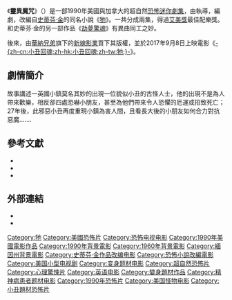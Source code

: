 {{noteTA
|T=zh-tw:靈異魔咒; zh-hk:小丑回魂; zh-cn:小丑回魂;
|G1=Show
|1=zh-tw:靈異魔咒; zh-hk:小丑回魂; zh-cn:小丑回魂;
}}
{{Infobox television
| name           = 靈異魔咒
| original_name  = {{lang|en|''It''}}
| genre          = 恐怖
| image          = It 1990 poster.jpg
| based_on       = 《[[牠_(小說)|牠]]》<br />''It''<br />作者：[[史蒂芬·金|史蒂芬·金]]
| director       = {{link-en|湯米·李·華勒斯|Tommy Lee Wallace}}
| producer       = Mark Basino<br />Allen S. Epstein<br />Jim Green
| writer         = {{link-en|勞倫斯·D·寇恩|Lawrence D. Cohen}}<br />湯米·李·華勒斯
| starring       = {{link-en|哈利·安德森|Harry Anderson}}<br />[[丹尼斯·克里斯托弗|丹尼斯·克里斯托弗]]<br />{{link-en|理查·馬蘇爾|Richard Masur}}<br />{{link-en|安妮特·奧圖|Annette O'Toole}}<br />{{link-en|蒂姆·里德|Tim Reid}}<br />{{link-en|約翰·貝特|John Ritter}}<br />[[理查·托馬斯|理查·托馬斯]]<br />[[蒂姆·克里|蒂姆·克里]]
| narrated       = 蒂姆·里德
| theme_music_composer = {{link-en|理查·貝利斯|Richard Bellis}}
| cinematography = {{link-en|Richard Leiterman|Richard Leiterman}}
| editing        = David Blangsted<br />Robert F. Shugrue
| company        = {{link-en|Lorimar Television|Lorimar Television|Lorimar Productions}}<br />[[史蒂芬·金|DawnField Entertainment]]<br />The Konigsberg & Sanitsky Company<br />Greeb & Epstein Productions
| distributor    = [[華納兄弟電視公司|華納兄弟電視公司]]
| network        = [[美國廣播公司|美國廣播公司]]
| num_episodes   = 2
| first_aired    = 1990年11月18日
| last_aired     = 1990年11月20日
| runtime        = 192分鐘（原版）<br />187分鐘（DVD版）
| country        = {{USA}}
| language       = [[英語|英語]]
| budget         = 
| gross = 
| followed_by    = 
| amg_id         = 
| imdb_id        = 0099864
| show_name_zh-cn        = 小丑回魂
| show_name_zh-hk        = 小丑回魂
| show_name_zh-tw        = 靈異魔咒<br/>牠（得利影視）
}}
《'''靈異魔咒'''》（{{lang-en|''It''}}）是一部1990年美國與加拿大的超自然[[恐怖電影|恐怖]][[迷你劇集|迷你劇集]]，由{{link-en|湯米·李·華勒斯|Tommy Lee Wallace}}執導，{{link-en|勞倫斯·D·寇恩|Lawrence D. Cohen}}編劇，改編自[[史蒂芬·金|史蒂芬·金]]的同名小說《[[牠_(小說)|牠]]》。一共分成兩集，得過[[艾美獎|艾美獎]]最佳配樂獎。和史蒂芬·金的另一部作品《[[劫夢驚魂|劫夢驚魂]]》有異曲同工之妙。

後來，由[[華納兄弟|華納兄弟]]旗下的[[新線影業|新線影業]]買下其版權，並於2017年9月8日上映電影《[[牠_(電影)|-{zh-cn:小丑回魂;zh-hk:小丑回魂;zh-tw:牠;}-]]》。

==劇情簡介==
故事講述一英國小鎮莫名其妙的出現一位貌似小丑的古怪人士，他的出現不是為人帶來歡樂，相反卻四處恐嚇小朋友，甚至為他們帶來令人恐懼的厄運或招致死亡；27年後，此邪惡小丑再度重現小鎮為害人間，且看長大後的小朋友如何合力對抗惡魔.......

==參考文獻==
{{refbegin}}
*{{cite book|last=Beahm|first=George|title=Stephen King from A to Z: An Encyclopedia of His Life and Work|url=https://archive.org/details/stephenkingfromt00beah|publisher=Andrews McMeel Publishing|date=September 1, 1998|year=1998|isbn= 978-0-836-26914-7|ref=harv}}
*{{cite book|last=Goble|first=Alan (ed.)|title=The Complete Index to Literary Sources in Film|year=1999|isbn=978-3-598-11492-2|publisher=Bowker-Saur|url=https://books.google.com/books?id=Yyqc0Qa6b60C&printsec=frontcover&dq=978-3598114922&hl=en&sa=X&ved=0ahUKEwj_o6GK5__SAhUq04MKHR19Ah4Q6AEIIzAB#v=onepage&q&f=false|date=January 1, 1999|ref=harv|access-date=2017-06-19|archive-date=2019-09-16|archive-url=https://web.archive.org/web/20190916222822/https://books.google.com/books?id=Yyqc0Qa6b60C&printsec=frontcover&dq=978-3598114922&hl=en&sa=X&ved=0ahUKEwj_o6GK5__SAhUq04MKHR19Ah4Q6AEIIzAB#v=onepage&q&f=false|dead-url=no}}
*{{cite book|last=Magistrale|first=Tony|author-link=Tony Magistrale|title=Hollywood's Stephen King|publisher=Palgrave Macmillan|date=November 22, 2003|year=2003|isbn=978-0-312-29321-5|ref=harv}}
{{refend}}

==外部連結==
* {{IMDB title|id=0099864|title=It|description=(1990)}}
* {{rotten-tomatoes|id=1040248-it|title=It}}

{{It Stephen King}}

{{DEFAULTSORT:It(1990 film}}
[[Category:牠|Category:牠]]
[[Category:美國恐怖片|Category:美國恐怖片]]
[[Category:恐怖电视电影|Category:恐怖电视电影]]
[[Category:1990年美國電影作品|Category:1990年美國電影作品]]
[[Category:1990年背景電影|Category:1990年背景電影]]
[[Category:1960年背景電影|Category:1960年背景電影]]
[[Category:緬因州背景電影|Category:緬因州背景電影]]
[[Category:史蒂芬·金作品改编电影|Category:史蒂芬·金作品改编电影]]
[[Category:恐怖小說改編電影|Category:恐怖小說改編電影]]
[[Category:美国小型电视剧|Category:美国小型电视剧]]
[[Category:变身题材电影|Category:变身题材电影]]
[[Category:超自然恐怖片|Category:超自然恐怖片]]
[[Category:心理驚悚片|Category:心理驚悚片]]
[[Category:英语电影|Category:英语电影]]
[[Category:變身題材作品|Category:變身題材作品]]
[[Category:精神病患者题材电影|Category:精神病患者题材电影]]
[[Category:1990年恐怖片|Category:1990年恐怖片]]
[[Category:美国怪物电影|Category:美国怪物电影]]
[[Category:小丑題材恐怖片|Category:小丑題材恐怖片]]